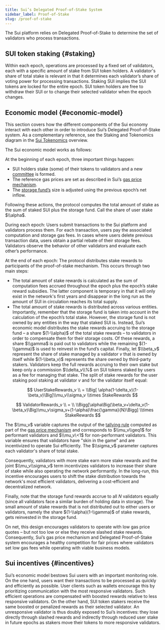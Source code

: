 ```yaml
---
title: Sui’s Delegated Proof-of-Stake System
sidebar_label: Proof-of-Stake
slug: /proof-of-stake
---
```


The Sui platform relies on Delegated Proof-of-Stake to determine the set of validators who process transactions.

## SUI token staking {#staking}

Within each epoch, operations are processed by a fixed set of validators, each with a specific amount of stake from SUI token holders. A validator's share of total stake is relevant in that it determines each validator’s share of voting power for processing transactions. Staking SUI implies the SUI tokens are locked for the entire epoch. SUI token holders are free to withdraw their SUI or to change their selected validator when the epoch changes.

## Economic model {#economic-model}

This section covers how the different components of the Sui economy interact with each other in order to introduce Sui’s Delegated Proof-of-Stake system. As a complementary reference, see the Staking and Tokenomics diagram in the [Sui Tokenomics](../economics/sui-tokenomics.mdx) overview.

The Sui economic model works as follows:

At the beginning of each epoch, three important things happen:

-   SUI holders stake (some) of their tokens to validators and a new [committee](../../contribute/nodes/validator.mdx#committees) is formed.
-   The reference gas prices are set as described in Sui’s [gas price mechanism](gas-pricing.mdx).
-   The [storage fund’s](./sui-storage-fund.mdx) size is adjusted using the previous epoch’s net inflow.

Following these actions, the protocol computes the total amount of stake as the sum of staked SUI plus the storage fund. Call the share of user stake $\\alpha$.

During each epoch: Users submit transactions to the Sui platform and validators process them. For each transaction, users pay the associated computation and storage gas fees. In cases where users delete previous transaction data, users obtain a partial rebate of their storage fees. Validators observe the behavior of other validators and evaluate each other’s performance.

At the end of each epoch: The protocol distributes stake rewards to participants of the proof-of-stake mechanism. This occurs through two main steps:

-   The total amount of stake rewards is calculated as the sum of computation fees accrued throughout the epoch plus the epoch’s stake reward subsidies. The latter component is temporary in that it will only exist in the network's first years and disappear in the long run as the amount of SUI in circulation reaches its total supply.
-   The total amount of stake rewards is distributed across various entities. Importantly, remember that the storage fund is taken into account in the calculation of the epoch’s total stake. However, the storage fund is not owned by any entities in the way that staked SUI is. Instead, Sui’s economic model distributes the stake rewards accruing to the storage fund – a share $(1-\\alpha)$ of the total stake rewards – to validators in order to compensate them for their storage costs. Of these rewards, a share $\\gamma$ is paid out to validators while the remaining $(1-\\gamma)$ is used to reinvest in the fund’s capital. Finally, let $\\beta_v$ represent the share of stake managed by a validator $v$ that is owned by itself while $(1-\\beta_v)$ represents the share owned by third-party stakers. Validators keep the full rewards accruing to their own stake but keep only a commission $\\delta_v\\%$ on SUI tokens staked by users as a fee for managing that stake. The split of stake rewards for the user staking pool staking at validator $v$ and for the validator itself equal:

$$
UserStakeRewards_v \\ = \\Big[ \alpha(1-\delta_v)(1-\beta_v)\Big]\\mu_v\\sigma_v \\times StakeRewards
$$

$$
ValidatorRewards_v \\ = \\ \\Bigg[\alpha\Big(\beta_v+\delta_v(1-\beta_v)\Big)\mu_v\sigma_v+(1-\alpha)\frac{\gamma}{N}\Bigg] \\times StakeRewards
$$

The $\\mu_v$ variable captures the output of the [tallying rule](gas-pricing.mdx#tallying-rule) computed as part of the [gas price mechanism](gas-pricing.mdx) and corresponds to $\\mu_v\\geq1$ for performant validators and $\\mu_v\<1$ for non-performant validators. This variable ensures that validators have "skin in the game" and are incentivized to operate Sui efficiently. The $\\sigma_v$ parameter captures each validator's share of total stake.

Consequently, validators with more stake earn more stake rewards and the joint $\\mu_v\\sigma_v$ term incentivizes validators to increase their share of stake while also operating the network performantly. In the long-run, this incentive encourages users to shift the stake distribution towards the network's most efficient validators, delivering a cost-efficient and decentralized network.

Finally, note that the storage fund rewards accrue to all $N$ validators equally (since all validators face a similar burden of holding data in storage). The small amount of stake rewards that is not distributed out to either users or validators, namely the share $(1-\\alpha)(1-\\gamma)$ of stake rewards, gets reinvested in the storage fund.

On net, this design encourages validators to operate with low gas price quotes – but not too low or else they receive slashed stake rewards. Consequently, Sui’s gas price mechanism and Delegated Proof-of-Stake system encourages a healthy competition for fair prices where validators set low gas fees while operating with viable business models.

## Sui incentives {#incentives}

Sui’s economic model bestows Sui users with an important monitoring role. On the one hand, users want their transactions to be processed as quickly and efficiently as possible. User clients such as wallets encourage this by prioritizing communication with the most responsive validators. Such efficient operations are compensated with boosted rewards relative to less responsive validators. On the other hand, SUI token stakers receive the same boosted or penalized rewards as their selected validator. An unresponsive validator is thus doubly exposed to Sui’s incentives: they lose directly through slashed rewards and indirectly through reduced user stake in future epochs as stakers move their tokens to more responsive validators.
